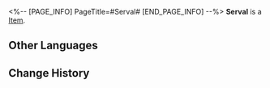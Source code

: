 <%-- [PAGE_INFO]
PageTitle=#Serval#
[END_PAGE_INFO] --%>
{{Item Infobox
|id          = 250103
|image       = Item Serval.png
|type        = 
|invCategory = 
|rarity      = 5
|effect      = 
|description = 
}}
'''Serval''' is a [[Item]].

==Other Languages==
{{Other Languages
|en   = Serval
|zhs  = 希露瓦
|zht  = 希露瓦
|ja   = セーバル
|ko   = 서벌
|es   = Serval
|fr   = Serval
|ru   = Сервал
|th   = Serval
|vi   = Serval
|de   = Serval
|id   = Serval
|pt   = Serval
}}

==Change History==
{{Change History|1.1}}